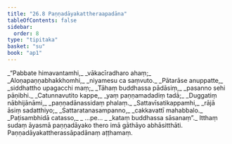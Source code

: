 ```yaml
---
title: "26.8 Paṇṇadāyakattheraapadāna"
tableOfContents: false
sidebar:
  order: 8
type: "tipitaka"
basket: "su"
book: "ap1"
---
```



<DynamicBreadcrumb />

<Division number="28" book="ap1" bookNo="20" page="258">

<Paragraph number="3135" type="verses" book="ap1">
_“Pabbate himavantamhi,_  
_vākacīradharo ahaṃ;_  
_Aloṇapaṇṇabhakkhomhi,_  
_niyamesu ca saṃvuto._  

</Paragraph>

</Division>
<Division number="29" book="ap1" bookNo="20" page="258">

<Paragraph number="3136" type="verses" book="ap1">
_Pātarāse anuppatte,_  
_siddhattho upagacchi maṃ;_  
_Tāhaṃ buddhassa pādāsiṃ,_  
_pasanno sehi pāṇibhi._  

</Paragraph>

</Division>
<Division number="30" book="ap1" bookNo="20" page="258">

<Paragraph number="3137" type="verses" book="ap1">
_Catunnavutito kappe,_  
_yaṃ paṇṇamadadiṃ tadā;_  
_Duggatiṃ nābhijānāmi,_  
_paṇṇadānassidaṃ phalaṃ._  

</Paragraph>

</Division>
<Division number="31" book="ap1" bookNo="20" page="258">

<Paragraph number="3138" type="verses" book="ap1">
_Sattavīsatikappamhi,_  
_rājā āsiṃ sadatthiyo;_  
_Sattaratanasampanno,_  
_cakkavattī mahabbalo._  

</Paragraph>

</Division>
<Division number="32" book="ap1" bookNo="20" page="258">

<Paragraph number="3139" type="verses" book="ap1">
_Paṭisambhidā catasso,_  
_ …pe… _  
_kataṃ buddhassa sāsanaṃ”._  

</Paragraph>

<Paragraph number="3140" book="ap1">
Itthaṃ sudaṃ āyasmā paṇṇadāyako thero imā gāthāyo abhāsitthāti.

</Paragraph>
</Division>

<Paragraph number="3141" type="center" book="ap1">
Paṇṇadāyakattherassāpadānaṃ aṭṭhamaṃ.
</Paragraph>
